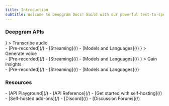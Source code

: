 ```yaml
---
title: Introduction
subtitle: Welcome to Deepgram Docs! Build with our powerful text-to-speech, speech-to-text, and intelligence APIs.
---
```


### Deepgram APIs
<CardGroup cols={3}>
<Card 
  title="Speech to Text"
  icon={<img src='https://fern-image-hosting.s3.us-east-1.amazonaws.com/demos/speech-to-text.svg' />}
>
Transcribe audio
<br />
- [Pre-recorded](/)
- [Streaming](/)
- [Models and Languages](/)
</Card>
<Card 
  title="Text to Speech"
  icon={<img src='https://fern-image-hosting.s3.us-east-1.amazonaws.com/demos/text-to-speech.svg' />}
>
Generate voice 
<br />
- [Pre-recorded](/)
- [Streaming](/)
- [Models and Languages](/)
</Card>
<Card 
  title="Intelligence"
  icon={<img src="https://fern-image-hosting.s3.us-east-1.amazonaws.com/demos/brain.svg" />}
>
Gain insights
<br />
- [Pre-recorded](/)
- [Streaming](/)
- [Models and Languages](/)
</Card>
</CardGroup>

### Resources
<div class="gradient">
<CardGroup cols={3}>
<Card 
  title="Explore"
  icon="rocket"
>
- [API Playground](/)
- [API Reference](/)
</Card>
<Card 
  title="Self Host"
  icon="tools"
>
- [Get started with self-hosting](/)
- [Self-hosted add-ons](/)
</Card>
<Card 
  title="Community"
  icon="users"
>
- [Discord](/)
- [Discussion Forums](/)
</Card>
</CardGroup>
</div>

